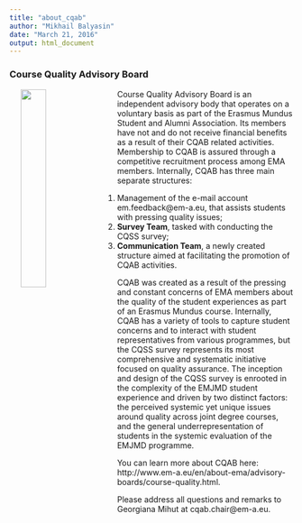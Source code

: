 ```yaml
---
title: "about_cqab"
author: "Mikhail Balyasin"
date: "March 21, 2016"
output: html_document
---
```


### Course Quality Advisory Board

<img src="data/CQAB_large.png" width="30%" align="left" style="margin: 0px 20px" /> Course Quality Advisory Board is an independent advisory body that operates on a voluntary basis as part of the Erasmus Mundus Student and Alumni Association. Its members have not and do not receive financial benefits as a result of their CQAB related activities. Membership to CQAB is assured through a competitive recruitment process among EMA members. Internally, CQAB has three main separate structures: 

   1. Management of the e-mail account em.feedback@em-a.eu, that assists students with pressing quality issues;
   2. **Survey Team**, tasked with conducting the CQSS survey;
   3. **Communication Team**, a newly created structure aimed at facilitating the promotion of CQAB activities.
  
CQAB was created as a result of the pressing and constant concerns of EMA members about the quality of the student experiences as part of an Erasmus Mundus course. Internally, CQAB has a variety of tools to capture student concerns and to interact with student representatives from various programmes, but the CQSS survey represents its most comprehensive and systematic initiative focused on quality assurance. The inception and design of the CQSS survey is enrooted in the complexity of the EMJMD student experience and driven by two distinct factors: the perceived systemic yet unique issues around quality across joint degree courses, and the general underrepresentation of students in the systemic evaluation of the EMJMD programme.

You can learn more about CQAB here: http://www.em-a.eu/en/about-ema/advisory-boards/course-quality.html.

Please address all questions and remarks to Georgiana Mihut at cqab.chair@em-a.eu.

